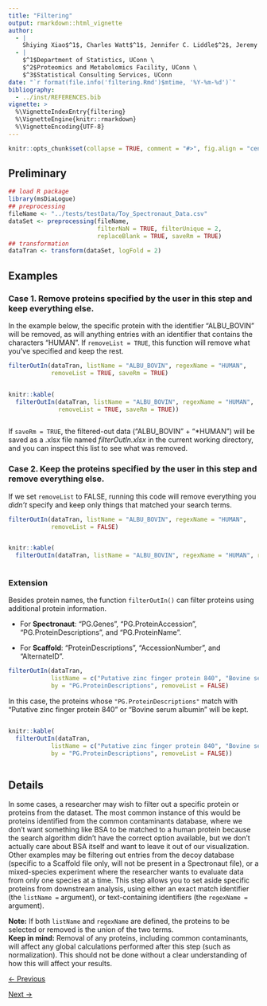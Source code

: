 ```yaml
---
title: "Filtering"
output: rmarkdown::html_vignette
author: 
  - |
    Shiying Xiao$^1$, Charles Watt$^1$, Jennifer C. Liddle$^2$, Jeremy L. Balsbaugh$^2$, Timothy E. Moore$^3$
  - |
    $^1$Department of Statistics, UConn \
    $^2$Proteomics and Metabolomics Facility, UConn \
    $^3$Statistical Consulting Services, UConn
date: "`r format(file.info('filtering.Rmd')$mtime, '%Y-%m-%d')`"
bibliography:
  - ../inst/REFERENCES.bib
vignette: >
  %\VignetteIndexEntry{filtering}
  %\VignetteEngine{knitr::rmarkdown}
  %\VignetteEncoding{UTF-8}
---
```


```r
knitr::opts_chunk$set(collapse = TRUE, comment = "#>", fig.align = "center")
```


## Preliminary


```r
## load R package
library(msDiaLogue)
## preprocessing
fileName <- "../tests/testData/Toy_Spectronaut_Data.csv"
dataSet <- preprocessing(fileName,
                         filterNaN = TRUE, filterUnique = 2,
                         replaceBlank = TRUE, saveRm = TRUE)
## transformation
dataTran <- transform(dataSet, logFold = 2)
```


## Examples


### Case 1. Remove proteins specified by the user in this step and keep everything else.


In the example below, the specific protein with the identifier "ALBU_BOVIN" will
be removed, as will anything entries with an identifier that contains the
characters "HUMAN". If `removeList = TRUE`, this function will remove what
you've specified and keep the rest.


```r
filterOutIn(dataTran, listName = "ALBU_BOVIN", regexName = "HUMAN",
            removeList = TRUE, saveRm = TRUE)
```


<div style="overflow-x: auto;">
```r
knitr::kable(
  filterOutIn(dataTran, listName = "ALBU_BOVIN", regexName = "HUMAN",
              removeList = TRUE, saveRm = TRUE))
```
</div>


<!-- If you want to exclude two sets of proteins and no specific ones (e.g. -->
<!-- contaminants and decoys, but not specifically albumin), you can drop the -->
<!-- `listName` designator entirely, and set the `regexName` to include a combination, -->
<!-- like this: -->


<!-- ```{r eval=FALSE} -->
<!-- filterOutIn(dataTran, regexName = c("DECOY", "CON__"), -->
<!--             removeList = TRUE, saveRm = TRUE) -->
<!-- ``` -->


<!-- <div style="overflow-x: auto;"> -->
<!-- ```{r echo=FALSE} -->
<!-- knitr::kable( -->
<!--   filterOutIn(dataTran, regexName = c("DECOY", "CON__"), -->
<!--               removeList = TRUE, saveRm = TRUE)) -->
<!-- ``` -->
<!-- </div> -->


<!-- Keep in mind that if you only type "CON", many protein names have CON somewhere -->
<!-- in a text string, and those will be selected too.  This is why the contaminants -->
<!-- database uses two underscores to set off the identifier tag (CON__), so you can -->
<!-- distinguish between contaminants and proteins with names like "condensin" or -->
<!-- "ubiquitin-conjugating" or "domain-containing". -->


If `saveRm = TRUE`, the filtered-out data ("ALBU_BOVIN" + "\*HUMAN") will be
saved as a .xlsx file named *filterOutIn.xlsx* in the current working
directory, and you can inspect this list to see what was removed.


### Case 2. Keep the proteins specified by the user in this step and remove everything else.


If we set `removeList` to FALSE, running this code will remove everything you
*didn't* specify and keep only things that matched your search terms.


```r
filterOutIn(dataTran, listName = "ALBU_BOVIN", regexName = "HUMAN",
            removeList = FALSE)
```


<div style="overflow-x: auto;">
```r
knitr::kable(
  filterOutIn(dataTran, listName = "ALBU_BOVIN", regexName = "HUMAN", removeList = FALSE))
```
</div>


### Extension


Besides protein names, the function `filterOutIn()` can filter proteins using
additional protein information.


+ For **Spectronaut**: "PG.Genes", "PG.ProteinAccession",
"PG.ProteinDescriptions", and "PG.ProteinName".


+ For **Scaffold**: "ProteinDescriptions", "AccessionNumber", and "AlternateID".


```r
filterOutIn(dataTran,
            listName = c("Putative zinc finger protein 840", "Bovine serum albumin"),
            by = "PG.ProteinDescriptions", removeList = FALSE)
```


In this case, the proteins whose `"PG.ProteinDescriptions"` match with
"Putative zinc finger protein 840" or "Bovine serum albumin" will be kept.


<div style="overflow-x: auto;">
```r
knitr::kable(
  filterOutIn(dataTran,
            listName = c("Putative zinc finger protein 840", "Bovine serum albumin"),
            by = "PG.ProteinDescriptions", removeList = FALSE))
```
</div>


## Details


In some cases, a researcher may wish to filter out a specific protein or
proteins from the dataset. The most common instance of this would be proteins
identified from the common contaminants database, where we don't want something
like BSA to be matched to a human protein because the search algorithm didn't
have the correct option available, but we don't actually care about BSA itself
and want to leave it out of our visualization.  Other examples may be filtering
out entries from the decoy database (specific to a Scaffold file only, will
not be present in a Spectronaut file), or a mixed-species experiment where the
researcher wants to evaluate data from only one species at a time. This step
allows you to set aside specific proteins from downstream analysis, using either
an exact match identifier (the `listName = ` argument), or text-containing
identifiers (the `regexName = ` argument).


<div class="note">
**Note:** If both `listName` and `regexName` are defined, the proteins to be
selected or removed is the union of the two terms. \
**Keep in mind:** Removal of any proteins, including common contaminants, will
affect any global calculations performed after this step (such as normalization).
This should not be done without a clear understanding of how this will affect
your results. </div>


<div class="nav-button left-button">
<a href="transformation.html">← Previous</a>
</div>
<div class="nav-button right-button">
<a href="normalization.html">Next →</a>
</div>

